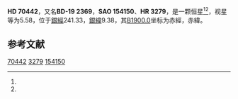 {{Starbox begin
| name = HD 70442
}}
{{Starbox observe
| epoch = [[J2000.0|J2000.0]]
| constell = {{星座名待查}}<ref name=SIMBAD>{{cite web
 | url=http://simbad.u-strasbg.fr/simbad/sim-id?Ident=HR+3279
 | title=Pulsating variable Star
 | publisher=Centre de Données astronomiques de Strasbourg
 | work=SIMBAD
 | accessdate=2012-07-13
 | archive-date=2020-08-16
 | archive-url=https://web.archive.org/web/20200816015450/http://simbad.u-strasbg.fr/simbad/sim-id?Ident=HR+3279
 | dead-url=no
 }}</ref><ref name=DATA>{{cite web
 | url=http://vizier.u-strasbg.fr/viz-bin/VizieR-5?-out.add=.&-source=5050&-corr=PK=HR&-out.max=9999&HR=3279
 | title=VizieR Detailed Page
 | accessdate=2012-07-13
 | archive-date=2020-08-16
 | archive-url=https://web.archive.org/web/20200816015457/http://vizier.u-strasbg.fr/viz-bin/VizieR-5?-out.add=.&-source=5050&-corr=PK%3DHR&-out.max=9999&HR=3279
 | dead-url=no
 }}</ref>
| 星官 = 
| ra = {{RA|8|21|21.2}}<ref name=SIMBAD /><ref name=DATA />
| dec = {{DEC|-20|4|45}}<ref name=SIMBAD /><ref name=DATA />
| appmag_v = 5.58<ref name=SIMBAD /><ref name=DATA />
}}
{{Starbox character
| class = G2III+A3<ref name=SIMBAD /><ref name=DATA />
| b-v = 0.77<ref name=SIMBAD /><ref name=DATA />
| u-b = 0.5<ref name=SIMBAD /><ref name=DATA />
| r-i = 0.45<ref name=SIMBAD /><ref name=DATA />
| variable = 
}}
{{Starbox astrometry
| radial_v = 0.5
| prop_mo_ra = -8
| parallax = 
| p_error = 
}}
{{Starbox catalog
| names =BD-19 2369，[[SAO星表|SAO]] 154150，[[HD星表|HD]] 70442，[[HR星表|HR]] 3279}}
{{Starbox reference |Simbad=HR+3279}}
{{Starbox end}}

'''HD 70442'''，又名'''BD-19 2369'''，'''SAO 154150'''、'''HR 3279'''，是一颗恒星<ref name=SIMBAD /><ref name=DATA />，视星等为5.58，位于[[銀道座標系|銀經]]241.33，[[銀道座標系|銀緯]]9.38，其[[B1900.0|B1900.0]]坐标为赤經{{RA|8|16|53.6}}，赤緯{{DEC|-19|9.38|39}}。

== 参考文献 ==
{{reflist}}

{{star-stub}}

[[Category:HD和HDE天體|70442]]
[[Category:HR天體|3279]]
[[Category:SAO天體|154150]]
